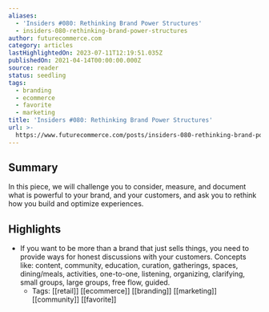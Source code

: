 ```yaml
---
aliases:
  - 'Insiders #080: Rethinking Brand Power Structures'
  - insiders-080-rethinking-brand-power-structures
author: futurecommerce.com
category: articles
lastHighlightedOn: 2023-07-11T12:19:51.035Z
publishedOn: 2021-04-14T00:00:00.000Z
source: reader
status: seedling
tags:
  - branding
  - ecommerce
  - favorite
  - marketing
title: 'Insiders #080: Rethinking Brand Power Structures'
url: >-
  https://www.futurecommerce.com/posts/insiders-080-rethinking-brand-power-structures
---
```

## Summary

In this piece, we will challenge you to consider, measure, and document what is powerful to your brand, and your customers, and ask you to rethink how you build and optimize experiences.

## Highlights

- If you want to be more than a brand that just sells things, you need to provide ways for honest discussions with your customers. Concepts like: content, community, education, curation, gatherings, spaces, dining/meals, activities, one-to-one, listening, organizing, clarifying, small groups, large groups, free flow, guided.
    - Tags: [[retail]] [[ecommerce]] [[branding]] [[marketing]] [[community]] [[favorite]]
